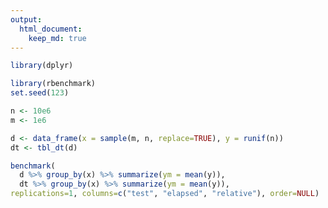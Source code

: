 ```yaml
---
output:
  html_document:
    keep_md: true
---
```


```r

library(dplyr)

library(rbenchmark)
set.seed(123)

```

```r

n <- 10e6
m <- 1e6

d <- data_frame(x = sample(m, n, replace=TRUE), y = runif(n))
dt <- tbl_dt(d)

benchmark(
  d %>% group_by(x) %>% summarize(ym = mean(y)),
  dt %>% group_by(x) %>% summarize(ym = mean(y)),
replications=1, columns=c("test", "elapsed", "relative"), order=NULL)

```
